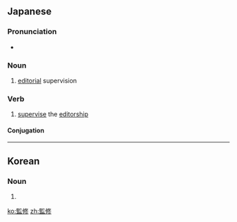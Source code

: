 ==Japanese==
{{ja-kanjitab|かん|しゅう|yomi=on}}

===Pronunciation===
* {{ja-pron|かんしゅう|yomi=o}}

===Noun===
{{ja-noun|かんしゅう}}

# [[editorial]] supervision

===Verb===
{{ja-verb-suru|tr=trans|かんしゅう}}

# [[supervise]] the [[editorship]]

====Conjugation====
{{ja-suru|かんしゅう}}

----

==Korean==
{{ko-hanjatab}}

===Noun===
{{ko-noun|hangeul=감수}}

# {{hanja form of|감수|editorial supervision}}

[[ko:監修]]
[[zh:監修]]